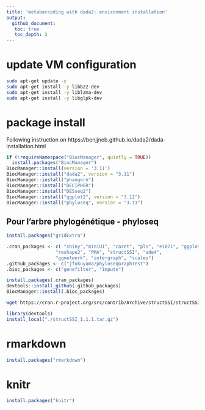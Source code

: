 ```yaml
---
title: 'metabarcoding with dada2: environment installation'
output: 
  github_document:
   toc: true
   toc_depth: 2
---
```


# update VM configuration
``` bash
sudo apt-get update -y 
sudo apt-get install -y libbz2-dev
sudo apt-get install -y liblzma-dev
sudo apt-get install -y libglpk-dev
```


# package install
Following instruction on https://benjjneb.github.io/dada2/dada-installation.html


```r
if (!requireNamespace("BiocManager", quietly = TRUE))
  install.packages("BiocManager")
BiocManager::install(version = '3.11')
BiocManager::install("dada2", version = "3.11")
BiocManager::install("phangorn")
BiocManager::install("DECIPHER")
BiocManager::install("DESseq2")
BiocManager::install("ggplot2", version = "3.11")
BiocManager::install("phyloseq", version = "3.11")
```

## Pour l'arbre phylogénétique - phyloseq
```r
install.packages("gridExtra")
```


```r
.cran_packages <- c( "shiny","miniUI", "caret", "pls", "e1071", "ggplot2", "randomForest", "dplyr", "ggrepel", "nlme", "devtools",
                  "reshape2", "PMA", "structSSI", "ade4",
                  "ggnetwork", "intergraph", "scales")
.github_packages <- c("jfukuyama/phyloseqGraphTest")
.bioc_packages <- c("genefilter", "impute")
```


```r
install.packages(.cran_packages)
devtools::install_github(.github_packages)
BiocManager::install(.bioc_packages)

```


```bash
wget https://cran.r-project.org/src/contrib/Archive/structSSI/structSSI_1.1.1.tar.gz
```


```r
library(devtools)
install_local("./structSSI_1.1.1.tar.gz")
```


# rmarkdown
```r
install.packages("rmarkdown")
```


# knitr
```r
install.packages("knitr")
```


